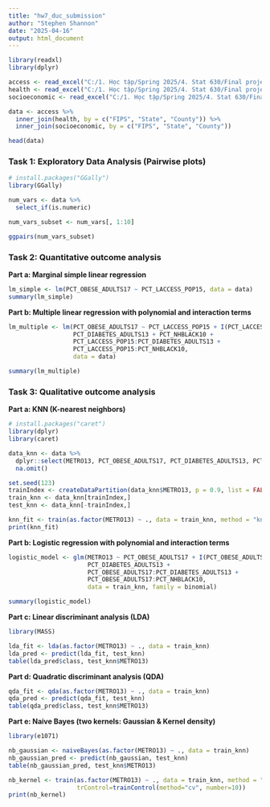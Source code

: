 ```yaml
---
title: "hw7_duc_submission"
author: "Stephen Shannon"
date: "2025-04-16"
output: html_document
---
```



```r
library(readxl)
library(dplyr)

access <- read_excel("C:/1. Học tập/Spring 2025/4. Stat 630/Final project/FoodEnvironmentAtlas (After converted).xlsx", sheet = "ACCESS")
health <- read_excel("C:/1. Học tập/Spring 2025/4. Stat 630/Final project/FoodEnvironmentAtlas (After converted).xlsx", sheet = "HEALTH")
socioeconomic <- read_excel("C:/1. Học tập/Spring 2025/4. Stat 630/Final project/FoodEnvironmentAtlas (After converted).xlsx", sheet = "SOCIOECONOMIC")

data <- access %>%
  inner_join(health, by = c("FIPS", "State", "County")) %>%
  inner_join(socioeconomic, by = c("FIPS", "State", "County"))

head(data)
```

### Task 1: Exploratory Data Analysis (Pairwise plots)

```r

# install.packages("GGally")
library(GGally)

num_vars <- data %>%
  select_if(is.numeric)

num_vars_subset <- num_vars[, 1:10]

ggpairs(num_vars_subset)

```

### Task 2: Quantitative outcome analysis

**Part a: Marginal simple linear regression**

```r
lm_simple <- lm(PCT_OBESE_ADULTS17 ~ PCT_LACCESS_POP15, data = data)
summary(lm_simple)
```

**Part b: Multiple linear regression with polynomial and interaction terms**

```r
lm_multiple <- lm(PCT_OBESE_ADULTS17 ~ PCT_LACCESS_POP15 + I(PCT_LACCESS_POP15^2) + 
                  PCT_DIABETES_ADULTS13 + PCT_NHBLACK10 + 
                  PCT_LACCESS_POP15:PCT_DIABETES_ADULTS13 + 
                  PCT_LACCESS_POP15:PCT_NHBLACK10,
                  data = data)

summary(lm_multiple)
```

### Task 3: Qualitative outcome analysis

**Part a: KNN (K-nearest neighbors)**

```r

# install.packages("caret")
library(dplyr)
library(caret)

data_knn <- data %>%
  dplyr::select(METRO13, PCT_OBESE_ADULTS17, PCT_DIABETES_ADULTS13, PCT_NHBLACK10) %>%
  na.omit()

set.seed(123)
trainIndex <- createDataPartition(data_knn$METRO13, p = 0.9, list = FALSE)
train_knn <- data_knn[trainIndex,]
test_knn <- data_knn[-trainIndex,]

knn_fit <- train(as.factor(METRO13) ~ ., data = train_knn, method = "knn", tuneLength = 5)
print(knn_fit)
```

**Part b: Logistic regression with polynomial and interaction terms**

```r
logistic_model <- glm(METRO13 ~ PCT_OBESE_ADULTS17 + I(PCT_OBESE_ADULTS17^2) + 
                      PCT_DIABETES_ADULTS13 + 
                      PCT_OBESE_ADULTS17:PCT_DIABETES_ADULTS13 +
                      PCT_OBESE_ADULTS17:PCT_NHBLACK10,
                      data = train_knn, family = binomial)

summary(logistic_model)
```

**Part c: Linear discriminant analysis (LDA)**

```r

library(MASS)

lda_fit <- lda(as.factor(METRO13) ~ ., data = train_knn)
lda_pred <- predict(lda_fit, test_knn)
table(lda_pred$class, test_knn$METRO13)
```

**Part d: Quadratic discriminant analysis (QDA)**

```r

qda_fit <- qda(as.factor(METRO13) ~ ., data = train_knn)
qda_pred <- predict(qda_fit, test_knn)
table(qda_pred$class, test_knn$METRO13)
```

**Part e: Naive Bayes (two kernels: Gaussian & Kernel density)**

```r

library(e1071)

nb_gaussian <- naiveBayes(as.factor(METRO13) ~ ., data = train_knn)
nb_gaussian_pred <- predict(nb_gaussian, test_knn)
table(nb_gaussian_pred, test_knn$METRO13)

nb_kernel <- train(as.factor(METRO13) ~ ., data = train_knn, method = "nb",
                   trControl=trainControl(method="cv", number=10))
print(nb_kernel)

```